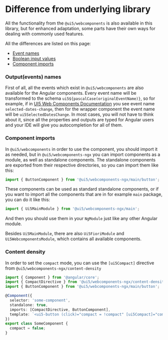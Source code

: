 
<Meta title="Difference from underlying library" />

# Difference from underlying library

All the functionality from the `@ui5/webcomponents` is also available in this library, but for enhanced adaptation, some parts have their own ways for dealing with commonly used features.

All the differences are listed on this page:

- [Event names](#outputevents-names)
- [Boolean input values](#boolean-input-values)
- [Component imports](#component-imports)

### Output(events) names

First of all, all the events which exist in `@ui5/webcomponents` are also available for the Angular components.
Every event name will be transformed to the schema `ui5${pascalCase(originalEventName)}`, so for example, if in [UI5 Web Components Documentation](https://sap.github.io/ui5-webcomponents/) you see event name `selected-dates-change`, then for the wrapper component
the event name will be `ui5SelectedDatesChange`. In most cases, you will not have to think about it, since all the properties and outputs are typed for Angular users and your IDE will give you autocompletion
for all of them.


### Component imports

In `@ui5/webcomponents` in order to use the component, you should import it as needed, but in `@ui5/webcomponents-ngx` you can import components as a module, as well as standalone components.
The standalone components are exported from their respective directories, so you can import them like this:

```typescript
import { ButtonComponent } from '@ui5/webcomponents-ngx/main/button';
```
These components can be used as standard standalone components, or if you want to import all the components that are in for example `main` package, you can do it like this:

```typescript
import { Ui5MainModule } from '@ui5/webcomponents-ngx/main';
```
And then you should use them in your `NgModule` just like any other Angular module.

Besides `Ui5MainModule`, there are also `Ui5FioriModule` and `Ui5WebcomponentsModule`, which contains all available components.

### Content density

In order to set the `compact` mode, you can use the `[ui5Compact]` directive from `@ui5/webcomponents-ngx/content-density`

```ts
import { Component } from '@angular/core';
import { CompactDirective } from '@ui5/webcomponents-ngx/content-density';
import { ButtonComponent } from '@ui5/webcomponents-ngx/main/button';

@Component({
  selector: 'some-component',
  standalone: true,
  imports: [CompactDirective, ButtonComponent],
  template: `<ui5-button (click)="compact = !compact" [ui5Compact]="compact">Toggle compact</ui5-button>`,
})
export class SomeComponent {
  compact = false;
}
```
